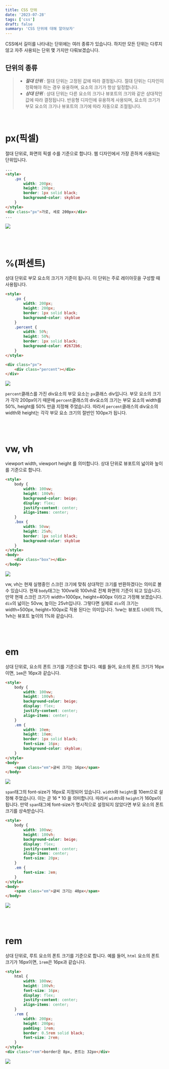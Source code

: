 ```yaml
---
title: CSS 단위
date: '2023-07-28'
tags: ['css']
draft: false
summary: 'CSS 단위에 대해 알아보자'
---
```


CSS에서 길이를 나타내는 단위에는 여러 종류가 있습니다. 하지만 모든 단위는 다루지 않고 자주 사용되는 단위 몇 가지만
다뤄보겠습니다.

## 단위의 종류

> * ***절대 단위*** : 절대 단위는 고정된 값에 따라 결정됩니다. 절대 단위는 디자인이 정확해야 하는 경우 유용하며, 요소의 크기가 항상 일정합니다.
> * ***상대 단위*** : 상대 단위는 다른 요소의 크기나 뷰포트의 크기와 같은 상대적인 값에 따라 결정됩니다. 반응형 디자인에 유용하게 사용되며,
요소의 크기가 부모 요소의 크기나 뷰포트의 크기에 따라 자동으로 조절됩니다.
<br />

# px(픽셀)

절대 단위로, 화면의 픽셀 수를 기준으로 합니다. 웹 디자인에서 가장 흔하게 사용되는 단위입니다.
```html
...
<style>
	.px {
		width: 200px;
		height: 200px;
		border: 1px solid black;
		background-color: skyblue
	}
</style>
<div class="px">가로, 세로 200px</div>
...
```
![](/static/images/px.PNG)

<br />
<br />

# %(퍼센트)

상대 단위로 부모 요소의 크기가 기준이 됩니다. 이 단위는 주로 레이아웃을 구성할 때 사용됩니다.
```html
<style>
	.px {
		width: 200px;
		height: 200px;
		border: 1px solid black;
		background-color: skyblue
	}
	.percent {
		width: 50%;
		height: 50%;
		border: 1px solid black;
		background-color: #2672b6;
	}
</style>

<div class="px">
	<div class="percent"></div>
</div>
```
![](/static/images/percent.PNG)

`percent`클래스를 가진 div요소의 부모 요소는 `px`클래스 div입니다. 부모 요소의 크기가 각각 200px이기 때문에
`percent`클래스의 div요소의 크기는 부모 요소의 width를 50%, height를 50% 만큼 지정해 주었습니다. 따라서
`percent`클래스의 div요소의 width와 height는 각각 부모 요소 크기의 절반인 100px가 됩니다.

<br />
<br />

# vw, vh

viewport width, viewport height 를 의미합니다. 상대 단위로 뷰포트의 넓이와 높이를 기준으로 합니다.
```html
<style>
	body {
		width: 100vw;
		height: 100vh;
		background-color: beige;
		display: flex;
		justify-content: center;
		align-items: center;
	}
	.box {
		width: 50vw;
		height: 25vh;
		border: 1px solid black;
		background-color: skyblue
	}
</style>
<body>
	<div class="box"></div>
</body>
```

![](/static/images/viewport.PNG)

vw, vh는 현재 실행중인 스크린 크기에 맞춰 상대적인 크기를 반환하겠다는 의미로 볼 수 있습니다. 현재 `body`태그는 100vw와 100vh로
전체 화면의 기준이 되고 있습니다. 만약 현재 스크린 크기가 width=1000px, height=400px 이라고 가정해 보겠습니다. `div`의 넓이는 50vw, 높이는 25vh입니다.
그렇다면 실제로 `div`의 크기는 width=500px, height=100px로 적용 된다는 의미입니다. 1vw는 뷰포트 너비의 1%, 1vh는 뷰포트 높이의 1%와 같습니다.

<br />
<br />

# em

상대 단위로, 요소의 폰트 크기를 기준으로 합니다. 예를 들어, 요소의 폰트 크기가 16px이면, `1em`은 16px과 같습니다.
```html
<style>
	body {
		width: 100vw;
		height: 100vh;
		background-color: beige;
		display: flex;
		justify-content: center;
		align-items: center;
	}
	.em {
		width: 10em;
		height: 10em;
		border: 1px solid black;
		font-size: 16px;
		background-color: skyblue;
	}
</style>
<body>
	<span class="em">글씨 크기는 16px</span>
</body>
```

![](/static/images/em.PNG)

`span`태그의 font-size가 16px로 지정되어 있습니다. `width`와 `height`를 10em으로 설정해 주었습니다. 이는 곧 16 * 10 을 의미합니다.
따라서 `width`와 `height`가 160px이 됩니다. 만약 `span`태그에 font-size가 명시적으로 설정되지 않았다면 부모 요소의 폰트 크기를 상속받습니다.
```html
<style>
	body {
		width: 100vw;
		height: 100vh;
		background-color: beige;
		display: flex;
		justify-content: center;
		align-items: center;
		font-size: 20px;
	}
	.em {
		font-size: 2em;
	}
</style>
<body>
	<span class="em">글씨 크기는 40px</span>
</body>
```

![](/static/images/em2.PNG)

<br />
<br />

# rem

상대 단위로, 루트 요소의 폰트 크기를 기준으로 합니다. 예를 들어, `html` 요소의 폰트 크기가 16px이면, `1rem`은 16px과 같습니다.

```html
<style>
	html {
		width: 100vw;
		height: 100vh;
		font-size: 16px;
		display: flex;
		justify-content: center;
		align-items: center;
	}
	.rem {
		width: 200px;
		height: 200px;
		padding: 1rem;
		border: 0.5rem solid black;
		font-size: 2rem;
	}
</style>
<div class="rem">border은 8px, 폰트는 32px</div>
```

![](/static/images/rem.PNG)